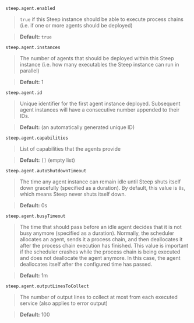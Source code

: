 
`steep.agent.enabled`

> `true` if this Steep instance should be able to execute process chains (i.e.
> if one or more agents should be deployed)

> **Default:** `true`

`steep.agent.instances`

> The number of agents that should be deployed within this Steep instance (i.e.
> how many <DocsLink href="#executables">executables</DocsLink> the Steep
> instance can run in parallel)

> **Default:** 1

`steep.agent.id`

> Unique identifier for the first agent instance deployed. Subsequent agent
> instances will have a consecutive number appended to their IDs.

> **Default:** (an automatically generated unique ID)

`steep.agent.capabilities`

> List of capabilities that the agents provide

> **Default:** `[]` (empty list)

`steep.agent.autoShutdownTimeout`

> The time any agent instance can remain idle until Steep shuts itself down
> gracefully (specified as a <DocsLink href="#durations">duration</DocsLink>).
> By default, this value is `0s`, which means Steep never shuts itself down.

> **Default:** 0s

`steep.agent.busyTimeout`

> The time that should pass before an idle agent decides that it is not busy
> anymore (specified as a <DocsLink href="#durations">duration</DocsLink>).
> Normally, the scheduler allocates an agent, sends it a process chain, and
> then deallocates it after the process chain execution has finished. This value
> is important if the scheduler crashes while the process chain is being
> executed and does not deallocate the agent anymore. In this case, the agent
> deallocates itself after the configured time has passed.

> **Default:** 1m

`steep.agent.outputLinesToCollect`

> The number of output lines to collect at most from each executed service
> (also applies to error output)

> **Default:** 100

